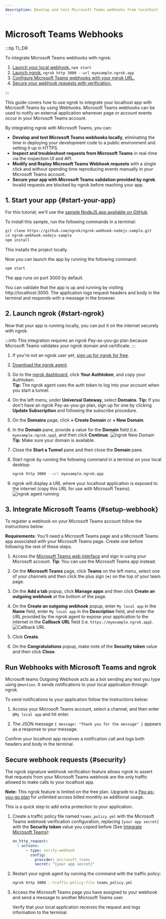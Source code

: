 ```yaml
---
description: Develop and test Microsoft Teams webhooks from localhost
---
```



# Microsoft Teams Webhooks

:::tip TL;DR

To integrate Microsoft Teams webhooks with ngrok:

1. [Launch your local webhook.](#start-your-app) `npm start`
1. [Launch ngrok.](#start-ngrok) `ngrok http 3000 --url myexample.ngrok.app`
1. [Configure Microsoft Teams webhooks with your ngrok URL.](#setup-webhook)
1. [Secure your webhook requests with verification.](#security)

:::

This guide covers how to use ngrok to integrate your localhost app with Microsoft Teams by using Webhooks.
Microsoft Teams webhooks can be used to notify an external application whenever page or account events occur in your Microsoft Teams account.

By integrating ngrok with Microsoft Teams, you can:

- **Develop and test Microsoft Teams webhooks locally**, eliminating the time in deploying your development code to a public environment and setting it up in HTTPS.
- **Inspect and troubleshoot requests from Microsoft Teams** in real-time via the inspection UI and API.
- **Modify and Replay Microsoft Teams Webhook requests** with a single click and without spending time reproducing events manually in your Microsoft Teams account.
- **Secure your app with Microsoft Teams validation provided by ngrok**. Invalid requests are blocked by ngrok before reaching your app.

## 1. Start your app {#start-your-app}

For this tutorial, we'll use the [sample NodeJS app available on GitHub](https://github.com/ngrok/ngrok-webhook-nodejs-sample).

To install this sample, run the following commands in a terminal:

```bash
git clone https://github.com/ngrok/ngrok-webhook-nodejs-sample.git
cd ngrok-webhook-nodejs-sample
npm install
```

This installs the project locally.

Now you can launch the app by running the following command:

```bash
npm start
```

The app runs on port 3000 by default.

You can validate that the app is up and running by visiting http://localhost:3000. The application logs request headers and body in the terminal and responds with a message in the browser.

## 2. Launch ngrok {#start-ngrok}

Now that your app is running locally, you can put it on the internet securely with ngrok.

:::info
This integration requires an ngrok Pay-as-you-go plan because Microsoft Teams validates your ngrok domain and certificate.
:::

1. If you're not an ngrok user yet, [sign up for ngrok for free](https://ngrok.com/signup).

1. [Download the ngrok agent](https://download.ngrok.com).

1. Go to the [ngrok dashboard](https://dashboard.ngrok.com), click **Your Authtoken**, and copy your Authtoken. <br />
   **Tip:** The ngrok agent uses the auth token to log into your account when you start a tunnel.

1. On the left menu, under **Universal Gateway**, select **Domains**.
   **Tip:** If you don't have an ngrok Pay-as-you-go plan, sign up for one by clicking **Update Subscription** and following the subscribe procedure.

1. On the **Domains** page, click **+ Create Domain** or **+ New Domain**.

1. In the **Domain** pane, provide a value for the **Domain** field (i.e. `myexample.ngrok.app`), and then click **Continue**.
   ![ngrok New Domain](/img/integrations/ngrok_new_domain.png)
   **Tip**: Make sure your domain is available.

1. Close the **Start a Tunnel** pane and then close the **Domain** pane.

1. Start ngrok by running the following command in a terminal on your local desktop:

   ```bash
   ngrok http 3000 --url myexample.ngrok.app
   ```

1. ngrok will display a URL where your localhost application is exposed to the internet (copy this URL for use with Microsoft Teams).
   ![ngrok agent running](/img/integrations/launch_ngrok_tunnel_domain.png)

## 3. Integrate Microsoft Teams {#setup-webhook}

To register a webhook on your Microsoft Teams account follow the instructions below:

**Requirements**: You'll need a Microsoft Teams page and a Microsoft Teams app associated with your Microsoft Teams page. Create one before following the rest of these steps.

1. Access the [Microsoft Teams web interface](https://teams.microsoft.com/) and sign in using your Microsoft account.
   **Tip**: You can use the Microsoft Teams app instead.

1. On the **Microsoft Teams** page, click **Teams** on the left menu, select one of your channels and then click the plus sign (**+**) on the top of your team page.
1. On the **Add a tab** popup, click **Manage apps** and then click **Create an outgoing webhook** at the bottom of the page.

1. On the **Create an outgoing webhook** popup, enter `My local app` in the **Name** field, enter `My local app` in the **Description** field, and enter the URL provided by the ngrok agent to expose your application to the internet in the **Callback URL** field (i.e. `https://myexample.ngrok.app`).
   ![Callback URL](img/ngrok_url_configuration_teams.png)

1. Click **Create**.

1. On the **Congratulations** popup, make note of the **Security token** value and then click **Close**.

## Run Webhooks with Microsoft Teams and ngrok

Microsoft teams Outgoing Webhook acts as a bot sending any text you type using `@mention`. It sends notifications to your local application through ngrok.

To send notifications to your application follow the instructions below:

1. Access your Microsoft Teams account, select a channel, and then enter `@My local app` and hit enter.

1. The JSON message `{ message: "Thank you for the message" }` appears as a response to your message.

Confirm your localhost app receives a notification call and logs both headers and body in the terminal.

<InspectingRequests />

<ReplayingRequests />

## Secure webhook requests {#security}

The ngrok signature webhook verification feature allows ngrok to assert that requests from your Microsoft Teams webhook are the only traffic allowed to make calls to your localhost app.

**Note:** This ngrok feature is limited on the free plan. Upgrade to a [Pay-as-you-go plan](https://ngrok.com/pricing) for unlimited access billed monthly as additional usage.

This is a quick step to add extra protection to your application.

1. Create a traffic policy file named `teams_policy.yml` with the Microsoft Teams webhook verification configuration, replacing `{your app secret}` with the **Security token** value you copied before (See [Integrate Microsoft Teams](#setup-webhook)):

   ```yaml
   on_http_request:
     - actions:
         - type: verify-webhook
           config:
             provider: microsoft_teams
             secret: "{your app secret}"
   ```

1. Restart your ngrok agent by running the command with the traffic policy:

   ```bash
   ngrok http 3000 --traffic-policy-file teams_policy.yml
   ```

1. Access the Microsoft Teams page you have assigned to your webhook and send a message to another Microsoft Teams user.

   Verify that your local application receives the request and logs information to the terminal.
